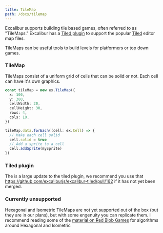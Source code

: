 ```yaml
---
title: TileMap
path: /docs/tilemap
---
```


Excalibur supports building tile based games, often referred to as "TileMaps." Excalibur has a [Tiled plugin](https://github.com/excaliburjs/excalibur-tiled/pull/162) to support the popular [Tiled](https://www.mapeditor.org/) editor map files.

TileMaps can be useful tools to build levels for platformers or top down games.

### TileMap

TileMaps consist of a uniform grid of cells that can be solid or not. Each cell can have it's own graphics.

```typescript
const tileMap = new ex.TileMap({
  x: 100,
  y: 300,
  cellWidth: 20,
  cellHeight: 30,
  rows: 4,
  cols: 10,
})

tileMap.data.forEach((cell: ex.Cell) => {
  // Make each cell solid
  cell.solid = true
  // Add a sprite to a cell
  cell.addSprite(mySprite)
})
```

### Tiled plugin

The is a large update to the tiled plugin, we recommend you use that https://github.com/excaliburjs/excalibur-tiled/pull/162 if it has not yet been merged.

### Currently unsupported

Hexagonal and Isometric TileMaps are not yet supported out of the box (but they are in our plans), but with some engenuity you can replicate them. I recommend reading some of the [material on Red Blob Games](https://www.redblobgames.com/) for algorithms around Hexagonal and Isometric
